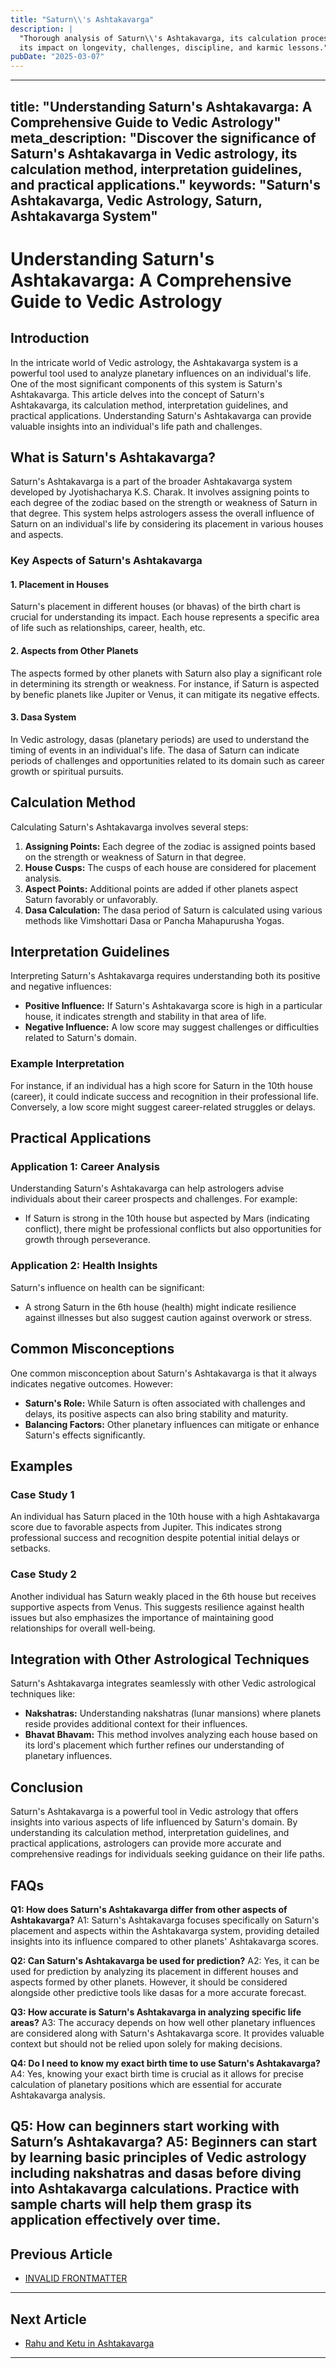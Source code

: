 ```yaml
---
title: "Saturn\\'s Ashtakavarga"
description: |
  "Thorough analysis of Saturn\\'s Ashtakavarga, its calculation process, and
  its impact on longevity, challenges, discipline, and karmic lessons."
pubDate: "2025-03-07"
---
```


---
title: "Understanding Saturn's Ashtakavarga: A Comprehensive Guide to Vedic Astrology"
meta_description: "Discover the significance of Saturn's Ashtakavarga in Vedic astrology, its calculation method, interpretation guidelines, and practical applications."
keywords: "Saturn's Ashtakavarga, Vedic Astrology, Saturn, Ashtakavarga System"
---

# Understanding Saturn's Ashtakavarga: A Comprehensive Guide to Vedic Astrology

## Introduction

In the intricate world of Vedic astrology, the Ashtakavarga system is a powerful tool used to analyze planetary influences on an individual's life. One of the most significant components of this system is Saturn's Ashtakavarga. This article delves into the concept of Saturn's Ashtakavarga, its calculation method, interpretation guidelines, and practical applications. Understanding Saturn's Ashtakavarga can provide valuable insights into an individual's life path and challenges.

## What is Saturn's Ashtakavarga?

Saturn's Ashtakavarga is a part of the broader Ashtakavarga system developed by Jyotishacharya K.S. Charak. It involves assigning points to each degree of the zodiac based on the strength or weakness of Saturn in that degree. This system helps astrologers assess the overall influence of Saturn on an individual's life by considering its placement in various houses and aspects.

### Key Aspects of Saturn's Ashtakavarga

#### 1. **Placement in Houses**
Saturn's placement in different houses (or bhavas) of the birth chart is crucial for understanding its impact. Each house represents a specific area of life such as relationships, career, health, etc.

#### 2. **Aspects from Other Planets**
The aspects formed by other planets with Saturn also play a significant role in determining its strength or weakness. For instance, if Saturn is aspected by benefic planets like Jupiter or Venus, it can mitigate its negative effects.

#### 3. **Dasa System**
In Vedic astrology, dasas (planetary periods) are used to understand the timing of events in an individual's life. The dasa of Saturn can indicate periods of challenges and opportunities related to its domain such as career growth or spiritual pursuits.

## Calculation Method

Calculating Saturn's Ashtakavarga involves several steps:

1. **Assigning Points:** Each degree of the zodiac is assigned points based on the strength or weakness of Saturn in that degree.
2. **House Cusps:** The cusps of each house are considered for placement analysis.
3. **Aspect Points:** Additional points are added if other planets aspect Saturn favorably or unfavorably.
4. **Dasa Calculation:** The dasa period of Saturn is calculated using various methods like Vimshottari Dasa or Pancha Mahapurusha Yogas.

## Interpretation Guidelines

Interpreting Saturn's Ashtakavarga requires understanding both its positive and negative influences:

- **Positive Influence:** If Saturn's Ashtakavarga score is high in a particular house, it indicates strength and stability in that area of life.
- **Negative Influence:** A low score may suggest challenges or difficulties related to Saturn's domain.

### Example Interpretation

For instance, if an individual has a high score for Saturn in the 10th house (career), it could indicate success and recognition in their professional life. Conversely, a low score might suggest career-related struggles or delays.

## Practical Applications

### Application 1: Career Analysis

Understanding Saturn's Ashtakavarga can help astrologers advise individuals about their career prospects and challenges. For example:
- If Saturn is strong in the 10th house but aspected by Mars (indicating conflict), there might be professional conflicts but also opportunities for growth through perseverance.

### Application 2: Health Insights

Saturn's influence on health can be significant:
- A strong Saturn in the 6th house (health) might indicate resilience against illnesses but also suggest caution against overwork or stress.

## Common Misconceptions

One common misconception about Saturn's Ashtakavarga is that it always indicates negative outcomes. However:

- **Saturn's Role:** While Saturn is often associated with challenges and delays, its positive aspects can also bring stability and maturity.
- **Balancing Factors:** Other planetary influences can mitigate or enhance Saturn's effects significantly.

## Examples

### Case Study 1

An individual has Saturn placed in the 10th house with a high Ashtakavarga score due to favorable aspects from Jupiter. This indicates strong professional success and recognition despite potential initial delays or setbacks.

### Case Study 2

Another individual has Saturn weakly placed in the 6th house but receives supportive aspects from Venus. This suggests resilience against health issues but also emphasizes the importance of maintaining good relationships for overall well-being.

## Integration with Other Astrological Techniques

Saturn's Ashtakavarga integrates seamlessly with other Vedic astrological techniques like:

- **Nakshatras:** Understanding nakshatras (lunar mansions) where planets reside provides additional context for their influences.
- **Bhavat Bhavam:** This method involves analyzing each house based on its lord's placement which further refines our understanding of planetary influences.

## Conclusion

Saturn's Ashtakavarga is a powerful tool in Vedic astrology that offers insights into various aspects of life influenced by Saturn's domain. By understanding its calculation method, interpretation guidelines, and practical applications, astrologers can provide more accurate and comprehensive readings for individuals seeking guidance on their life paths.

## FAQs

**Q1: How does Saturn's Ashtakavarga differ from other aspects of Ashtakavarga?**
A1: Saturn's Ashtakavarga focuses specifically on Saturn's placement and aspects within the Ashtakavarga system, providing detailed insights into its influence compared to other planets' Ashtakavarga scores.

**Q2: Can Saturn's Ashtakavarga be used for prediction?**
A2: Yes, it can be used for prediction by analyzing its placement in different houses and aspects formed by other planets. However, it should be considered alongside other predictive tools like dasas for a more accurate forecast.

**Q3: How accurate is Saturn's Ashtakavarga in analyzing specific life areas?**
A3: The accuracy depends on how well other planetary influences are considered along with Saturn's Ashtakavarga score. It provides valuable context but should not be relied upon solely for making decisions.

**Q4: Do I need to know my exact birth time to use Saturn's Ashtakavarga?**
A4: Yes, knowing your exact birth time is crucial as it allows for precise calculation of planetary positions which are essential for accurate Ashtakavarga analysis.

**Q5: How can beginners start working with Saturn’s Ashtakavarga?**
A5: Beginners can start by learning basic principles of Vedic astrology including nakshatras and dasas before diving into Ashtakavarga calculations. Practice with sample charts will help them grasp its application effectively over time.
---

## Previous Article
- [INVALID FRONTMATTER](/blogs-md/17_Ashtakavarga/170206_Venus'_Ashtakavarga.mdx)

---

## Next Article
- [Rahu and Ketu in Ashtakavarga](/blogs-md/17_Ashtakavarga/170208_Rahu_and_Ketu_in_Ashtakavarga.mdx)

---
